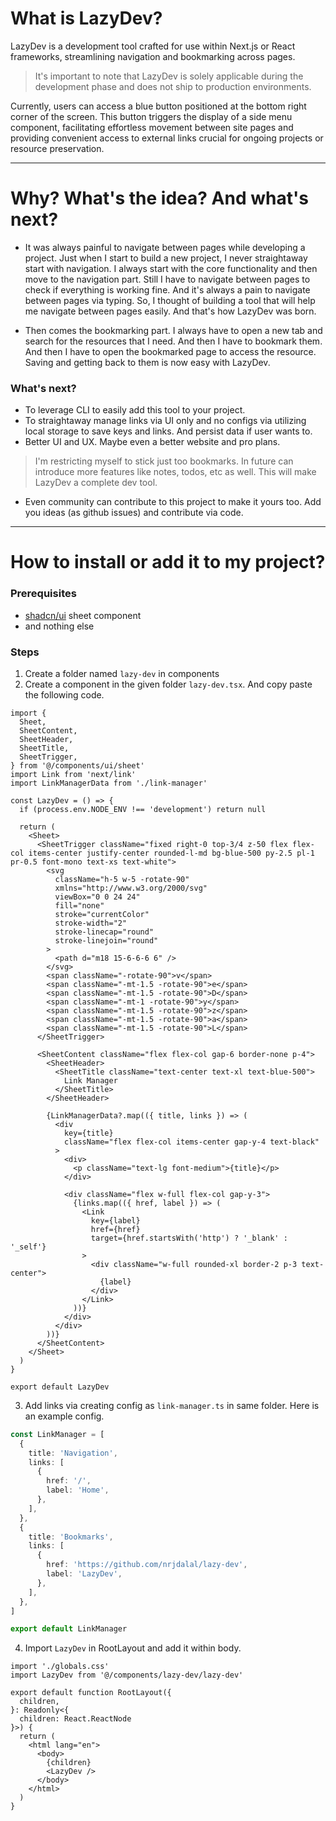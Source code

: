 # What is LazyDev?

LazyDev is a development tool crafted for use within Next.js or React frameworks, streamlining navigation and bookmarking across pages.

> It's important to note that LazyDev is solely applicable during the development phase and does not ship to production environments.

Currently, users can access a blue button positioned at the bottom right corner of the screen. This button triggers the display of a side menu component, facilitating effortless movement between site pages and providing convenient access to external links crucial for ongoing projects or resource preservation.

---

# Why? What's the idea? And what's next?

- It was always painful to navigate between pages while developing a project. Just when I start to build a new project, I never straightaway start with navigation. I always start with the core functionality and then move to the navigation part. Still I have to navigate between pages to check if everything is working fine. And it's always a pain to navigate between pages via typing. So, I thought of building a tool that will help me navigate between pages easily. And that's how LazyDev was born.

- Then comes the bookmarking part. I always have to open a new tab and search for the resources that I need. And then I have to bookmark them. And then I have to open the bookmarked page to access the resource. Saving and getting back to them is now easy with LazyDev.

### What's next?

- To leverage CLI to easily add this tool to your project.
- To straightaway manage links via UI only and no configs via utilizing local storage to save keys and links. And persist data if user wants to.
- Better UI and UX. Maybe even a better website and pro plans.

> I'm restricting myself to stick just too bookmarks. In future can introduce more features like notes, todos, etc as well. This will make LazyDev a complete dev tool.

- Even community can contribute to this project to make it yours too. Add you ideas (as github issues) and contribute via code.

---

# How to install or add it to my project?

### Prerequisites

- [shadcn/ui](https://ui.shadcn.com/docs/components/sheet) sheet component
- and nothing else

### Steps

1. Create a folder named `lazy-dev` in components
2. Create a component in the given folder `lazy-dev.tsx`. And copy paste the following code.

```tsx
import {
  Sheet,
  SheetContent,
  SheetHeader,
  SheetTitle,
  SheetTrigger,
} from '@/components/ui/sheet'
import Link from 'next/link'
import LinkManagerData from './link-manager'

const LazyDev = () => {
  if (process.env.NODE_ENV !== 'development') return null

  return (
    <Sheet>
      <SheetTrigger className="fixed right-0 top-3/4 z-50 flex flex-col items-center justify-center rounded-l-md bg-blue-500 py-2.5 pl-1 pr-0.5 font-mono text-xs text-white">
        <svg
          className="h-5 w-5 -rotate-90"
          xmlns="http://www.w3.org/2000/svg"
          viewBox="0 0 24 24"
          fill="none"
          stroke="currentColor"
          stroke-width="2"
          stroke-linecap="round"
          stroke-linejoin="round"
        >
          <path d="m18 15-6-6-6 6" />
        </svg>
        <span className="-rotate-90">v</span>
        <span className="-mt-1.5 -rotate-90">e</span>
        <span className="-mt-1.5 -rotate-90">D</span>
        <span className="-mt-1 -rotate-90">y</span>
        <span className="-mt-1.5 -rotate-90">z</span>
        <span className="-mt-1.5 -rotate-90">a</span>
        <span className="-mt-1.5 -rotate-90">L</span>
      </SheetTrigger>

      <SheetContent className="flex flex-col gap-6 border-none p-4">
        <SheetHeader>
          <SheetTitle className="text-center text-xl text-blue-500">
            Link Manager
          </SheetTitle>
        </SheetHeader>

        {LinkManagerData?.map(({ title, links }) => (
          <div
            key={title}
            className="flex flex-col items-center gap-y-4 text-black"
          >
            <div>
              <p className="text-lg font-medium">{title}</p>
            </div>

            <div className="flex w-full flex-col gap-y-3">
              {links.map(({ href, label }) => (
                <Link
                  key={label}
                  href={href}
                  target={href.startsWith('http') ? '_blank' : '_self'}
                >
                  <div className="w-full rounded-xl border-2 p-3 text-center">
                    {label}
                  </div>
                </Link>
              ))}
            </div>
          </div>
        ))}
      </SheetContent>
    </Sheet>
  )
}

export default LazyDev
```

3. Add links via creating config as `link-manager.ts` in same folder. Here is an example config.

```ts
const LinkManager = [
  {
    title: 'Navigation',
    links: [
      {
        href: '/',
        label: 'Home',
      },
    ],
  },
  {
    title: 'Bookmarks',
    links: [
      {
        href: 'https://github.com/nrjdalal/lazy-dev',
        label: 'LazyDev',
      },
    ],
  },
]

export default LinkManager
```

4. Import `LazyDev` in RootLayout and add it within body.

```tsx
import './globals.css'
import LazyDev from '@/components/lazy-dev/lazy-dev'

export default function RootLayout({
  children,
}: Readonly<{
  children: React.ReactNode
}>) {
  return (
    <html lang="en">
      <body>
        {children}
        <LazyDev />
      </body>
    </html>
  )
}
```

